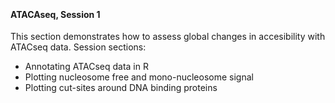 <br>

#### **ATACAseq, Session 1**

This section demonstrates how to assess global changes in accesibility with ATACseq data.
Session sections:

* Annotating ATACseq data in R
* Plotting nucleosome free and mono-nucleosome signal
* Plotting cut-sites around DNA binding proteins